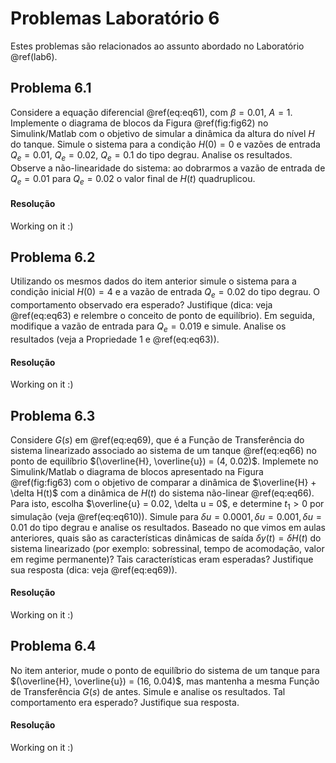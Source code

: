 # Problemas Laboratório 6 {-}

Estes problemas são relacionados ao assunto abordado no Laboratório \@ref(lab6).

## Problema 6.1 {-}

Considere a equação diferencial \@ref(eq:eq61), com $\beta = 0.01$, $A = 1$. Implemente o diagrama de blocos da Figura \@ref(fig:fig62) no Simulink/Matlab com o objetivo de simular a dinâmica da altura do nível $H$ do tanque. Simule o sistema para a condição $H(0) = 0$ e vazões de entrada $Q_e = 0.01$, $Q_e = 0.02$, $Q_e = 0.1$ do tipo degrau. Analise os resultados. Observe a não-linearidade do sistema: ao dobrarmos a vazão de entrada de $Q_e = 0.01$ para $Q_e = 0.02$ o valor final de $H(t)$ quadruplicou.

#### Resolução {-}

Working on it :)

## Problema 6.2 {-}

Utilizando os mesmos dados do item anterior simule o sistema para a condição inicial $H(0)=4$ e a vazão de entrada $Q_e = 0.02$ do tipo degrau. O comportamento observado era esperado? Justifique (dica: veja \@ref(eq:eq63) e relembre o conceito de ponto de equilíbrio). Em seguida, modifique a vazão de entrada para $Q_e = 0.019$ e simule. Analise os resultados (veja a Propriedade 1 e \@ref(eq:eq63)).

#### Resolução {-}

Working on it :)

## Problema 6.3 {-}

Considere $G(s)$ em \@ref(eq:eq69), que é a Função de Transferência do sistema linearizado associado ao sistema de um tanque \@ref(eq:eq66) no ponto de equilíbrio $(\overline{H}, \overline{u}) = (4, 0.02)$. Implemete no Simulink/Matlab o diagrama de blocos apresentado na Figura \@ref(fig:fig63) com o objetivo de comparar a dinâmica de $\overline{H} + \delta H(t)$ com a dinâmica de $H(t)$ do sistema não-linear \@ref(eq:eq66). Para isto, escolha $\overline{u} = 0.02, \delta u = 0$, e determine $t_1 > 0$ por simulação (veja \@ref(eq:eq610)). Simule para $\delta u = 0.0001, \delta u = 0.001, \delta u = 0.01$ do tipo degrau e analise os resultados. Baseado no que vimos em aulas anteriores, quais são as características dinâmicas de saída $\delta y(t) = \delta H(t)$ do sistema linearizado (por exemplo: sobressinal, tempo de acomodação, valor em regime permanente)? Tais características eram esperadas? Justifique sua resposta (dica: veja \@ref(eq:eq69)).

#### Resolução {-}

Working on it :)

## Problema 6.4 {-}

No item anterior, mude o ponto de equilíbrio do sistema de um tanque para $(\overline{H}, \overline{u}) = (16, 0.04)$, mas mantenha a mesma Função de Transferência $G(s)$ de antes. Simule e analise os resultados. Tal comportamento era esperado? Justifique sua resposta.

#### Resolução {-}

Working on it :)